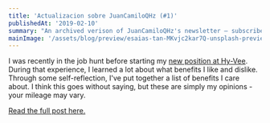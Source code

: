 ```yaml
---
title: 'Actualizacion sobre JuanCamiloQHz (#1)'
publishedAt: '2019-02-10'
summary: "An archived verison of JuanCamiloQHz's newsletter – subscribe to get early access."
mainImage: '/assets/blog/preview/esaias-tan-MKvjc2kar7Q-unsplash-preview.jpg'
---
```


I was recently in the job hunt before starting my [new position at Hy-Vee](/blog/joining-hy-vee).
During that experience, I learned a lot about what benefits I like and dislike.
Through some self-reflection, I've put together a list of benefits I care about.
I think this goes without saying, but these are simply my opinions - your mileage may vary.

[Read the full post here.](/blog/benefits-i-care-about-in-2019)

